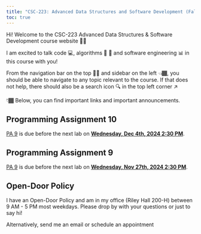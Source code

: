 ```yaml
---
title: "CSC-223: Advanced Data Structures and Software Development (Fall 2024)"
toc: true
---
```


Hi! Welcome to the CSC-223 Advanced Data Structures & Software Development course website 👋🏾

I am excited to talk code 💻, algorithms 🔄 🔀 and software engineering 📊 in this course with you! 

From the navigation bar on the top ☝🏾 and sidebar on the left 👈🏾, you should be able to navigate to any topic relevant to the course. If that does not help, there should also be a search icon 🔍 in the top left corner ↗️

👇🏾 Below, you can find important links and important announcements.


::: {.callout-caution}
# Programming Assignment 10
[PA 9](https://classroom.github.com/a/4TIv-oW9) is due before the next lab on <b><u>Wednesday, Dec 4th, 2024 2:30 PM</b></u>.
:::

::: {.callout-caution}
# Programming Assignment 9
[PA 9](https://classroom.github.com/assignment-invitations/254950e4a97031015c2b622aed62df79) is due before the next lab on <b><u>Wednesday, Nov 27th, 2024 2:30 PM</b></u>.
:::


::: {.callout-tip}
## Open-Door Policy
I have an Open-Door Policy and am in my office (Riley Hall 200-H) between 9 AM - 5 PM most weekdays. Please drop by with your questions or just to say hi!

Alternatively, send me an email or schedule an appointment
:::


